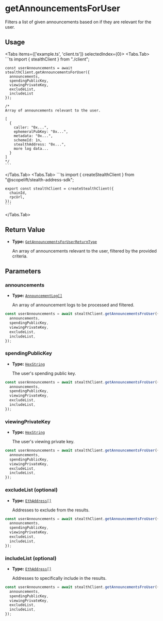 
# getAnnouncementsForUser

Filters a list of given announcements based on if they are relevant for the user.

## Usage

<Tabs items={['example.ts', 'client.ts']} selectedIndex={0}>
  <Tabs.Tab>
    ```ts
    import { stealthClient } from "./client";

    const userAnnouncements = await stealthClient.getAnnouncementsForUser({
      announcements,
      spendingPublicKey,
      viewingPrivateKey,
      excludeList,
      includeList
    });

    /*
    Array of announcements relevant to the user.

    [
      {
        caller: "0x...",
        ephemeralPubKey: "0x...",
        metadata: "0x...",
        schemeId: 1n,
        stealthAddress: "0x...",
        more log data...
      }
    ]
    */
    ```

  </Tabs.Tab>
  <Tabs.Tab>
    ```ts
    import { createStealthClient } from "@scopelift/stealth-address-sdk";

    export const stealthClient = createStealthClient({
      chainId,
      rpcUrl,
    });
    ```

  </Tabs.Tab>
</Tabs>

## Return Value

- **Type:** [`GetAnnouncementsForUserReturnType`](../glossary/types.md#getannouncementsforuserreturntype)

  An array of announcements relevant to the user, filtered by the provided criteria.

## Parameters

### announcements

- **Type:** [`AnnouncementLog[]`](../glossary/types.md#announcementlog)

  An array of announcement logs to be processed and filtered.

```ts {2}
const userAnnouncements = await stealthClient.getAnnouncementsFroUser({
  announcements,
  spendingPublicKey,
  viewingPrivateKey,
  excludeList,
  includeList,
});
```

### spendingPublicKey

- **Type:** [`HexString`](../glossary/types.md#hexstring)

  The user's spending public key.

```ts {3}
const userAnnouncements = await stealthClient.getAnnouncementsFroUser({
  announcements,
  spendingPublicKey,
  viewingPrivateKey,
  excludeList,
  includeList,
});
```

### viewingPrivateKey

- **Type:** [`HexString`](../glossary/types.md#hexstring)

  The user's viewing private key.

```ts {4}
const userAnnouncements = await stealthClient.getAnnouncementsFroUser({
  announcements,
  spendingPublicKey,
  viewingPrivateKey,
  excludeList,
  includeList,
});
```

### excludeList (optional)

- **Type:** [`EthAddress[]`](../glossary/types.md#ethaddress)

  Addresses to exclude from the results.

```ts {5}
const userAnnouncements = await stealthClient.getAnnouncementsFroUser({
  announcements,
  spendingPublicKey,
  viewingPrivateKey,
  excludeList,
  includeList,
});
```

### includeList (optional)

- **Type:** [`EthAddress[]`](../glossary/types.md#ethaddress)

  Addresses to specifically include in the results.

```ts {6}
const userAnnouncements = await stealthClient.getAnnouncementsFroUser({
  announcements,
  spendingPublicKey,
  viewingPrivateKey,
  excludeList,
  includeList,
});
```
